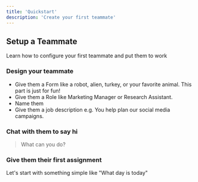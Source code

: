 ```yaml
---
title: 'Quickstart'
description: 'Create your first teammate'
---
```


## Setup a Teammate

Learn how to configure your first teammate and put them to work

### Design your teammate

- Give them a Form like a robot, alien, turkey, or your favorite animal. This part is just for fun!
- Give them a Role like Marketing Manager or Research Assistant. 
- Name them
- Give them a job description e.g. You help plan our social media campaigns.

### Chat with them to say hi

> What can you do?

### Give them their first assignment

Let's start with something simple like "What day is today"

